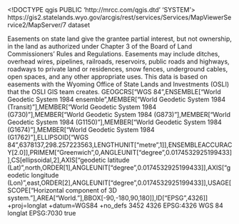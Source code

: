 <!DOCTYPE qgis PUBLIC 'http://mrcc.com/qgis.dtd' 'SYSTEM'>
<qgis version="3.32.0-Lima">
  <identifier>https://gis2.statelands.wyo.gov/arcgis/rest/services/Services/MapViewerService2/MapServer/7</identifier>
  <parentidentifier></parentidentifier>
  <language></language>
  <type>dataset</type>
  <title>Easements</title>
  <abstract>Easements on state land give the grantee partial interest, but not ownership, in the land as authorized under Chapter 3 of the Board of Land Commissioners' Rules and Regulations. Easements may include ditches, overhead wires, pipelines, railroads, reservoirs, public roads and highways, roadways to private land or residences, snow fences, underground cables, open spaces, and any other appropriate uses.</abstract>
  <links>
    <link size="" format="" name="Source" description="" type="WWW:LINK" url="https://gis2.statelands.wyo.gov/arcgis/rest/services/Services/MapViewerService2/MapServer/7" mimeType=""/>
  </links>
  <dates/>
  <fees></fees>
  <rights>This data is based on easements with the Wyoming Office of State Lands and Investments (OSLI) that the OSLI GIS team creates.</rights>
  <encoding></encoding>
  <crs>
    <spatialrefsys nativeFormat="Wkt">
      <wkt>GEOGCRS["WGS 84",ENSEMBLE["World Geodetic System 1984 ensemble",MEMBER["World Geodetic System 1984 (Transit)"],MEMBER["World Geodetic System 1984 (G730)"],MEMBER["World Geodetic System 1984 (G873)"],MEMBER["World Geodetic System 1984 (G1150)"],MEMBER["World Geodetic System 1984 (G1674)"],MEMBER["World Geodetic System 1984 (G1762)"],ELLIPSOID["WGS 84",6378137,298.257223563,LENGTHUNIT["metre",1]],ENSEMBLEACCURACY[2.0]],PRIMEM["Greenwich",0,ANGLEUNIT["degree",0.0174532925199433]],CS[ellipsoidal,2],AXIS["geodetic latitude (Lat)",north,ORDER[1],ANGLEUNIT["degree",0.0174532925199433]],AXIS["geodetic longitude (Lon)",east,ORDER[2],ANGLEUNIT["degree",0.0174532925199433]],USAGE[SCOPE["Horizontal component of 3D system."],AREA["World."],BBOX[-90,-180,90,180]],ID["EPSG",4326]]</wkt>
      <proj4>+proj=longlat +datum=WGS84 +no_defs</proj4>
      <srsid>3452</srsid>
      <srid>4326</srid>
      <authid>EPSG:4326</authid>
      <description>WGS 84</description>
      <projectionacronym>longlat</projectionacronym>
      <ellipsoidacronym>EPSG:7030</ellipsoidacronym>
      <geographicflag>true</geographicflag>
    </spatialrefsys>
  </crs>
  <extent>
    <spatial maxz="0" miny="200329.85069999657571316" minx="-88376.31690000102389604" minz="0" maxx="787113.605200000340119" dimensions="2" crs="EPSG:4326" maxy="646471.52870000153779984"/>
  </extent>
</qgis>
